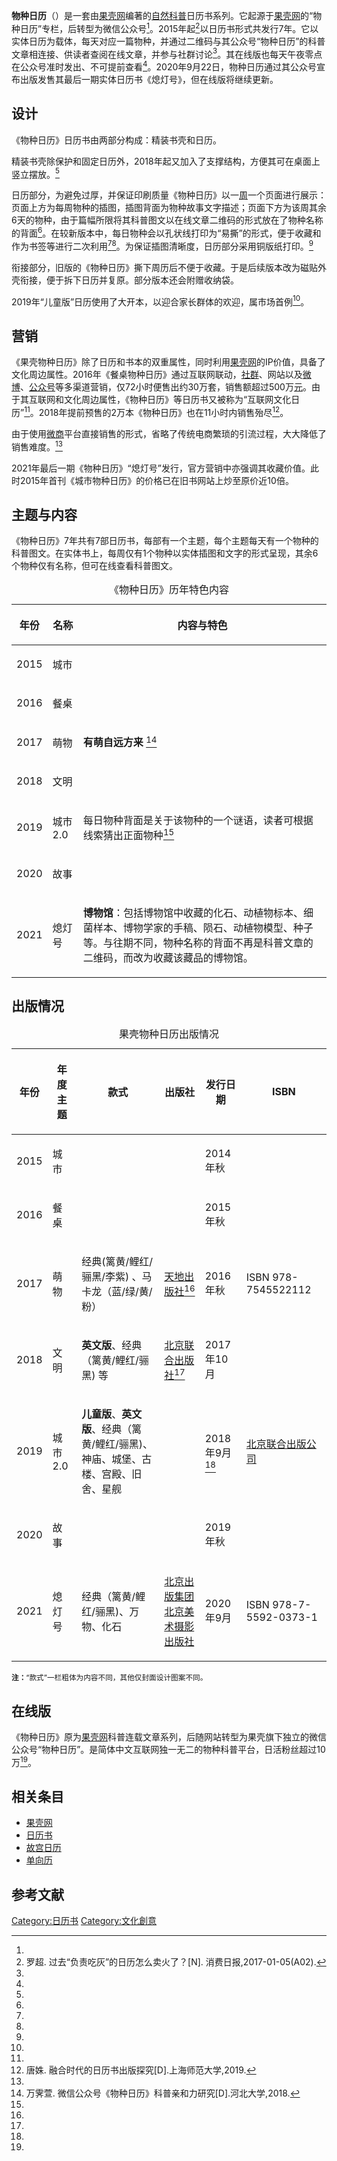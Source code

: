 {{Infobox Magazine <!-- 因为暂时没有日历书专用的Infobox，暂时用杂志的代替 -->
| 名称      = 物种日历
| 通称      = 果壳物种日历
| 英文名    = Calendar of Species<ref name="现象">于洋. 日历书出版现象分析[D].青岛科技大学,2018.</ref>
<!-- 暂时没有图片，补充后可解除注释
| 图像      = 
| 图像大小  = 
| 图像说明  = --> 
| 发行期间  = 2014-2021
| 编辑者    = [[果壳网|果壳网]]
| 类别      = [[日历书|日历书]]
| 发行周期  = [[年|年]]
| 出版者    = [[天地出版社|天地出版社]]<ref name="现状">李妙雅. 我国日历书出版的现状、问题及对策研究[D].北京印刷学院,2018.</ref>（2017）<br/>[[北京联合出版公司|北京联合出版公司]]（2018）<ref name="现状"/><br/>[[北京联合出版公司|北京联合出版公司]]（2019）<ref name="融合"/><br/>[[北京出版集团|北京出版集团]][[北京美术摄影出版社|北京美术摄影出版社]]（2021）
| 创刊日期  = 2015年1月1日
| 首发日期  = 2014年秋
| 最后发行日期  = 2020年秋
| 创刊地区  = [[中国|中国]][[北京|北京]]
| 语言      = [[中文|中文]]（2015-2021版）、[[英文|英文]]（2018版）
}}
'''物种日历'''（{{lang-en|''Calendar of Species''}}）是一套由[[果壳网|果壳网]]编著的[[自然科学|自然]][[科普|科普]]日历书系列。它起源于[[果壳网|果壳网]]的“物种日历”专栏，后转型为微信公众号<ref name="融合"/>。2015年起<ref name="吃灰">罗超. 过去“负责吃灰”的日历怎么卖火了？[N]. 消费日报,2017-01-05(A02).</ref>以日历书形式共发行7年。它以实体日历为载体，每天对应一篇物种，并通过二维码与其公众号“物种日历”的科普文章相连接、供读者查阅在线文章，并参与社群讨论<ref name="现象"/>。其在线版也每天午夜零点在公众号准时发出、不可提前查看<ref name="融合"/>。2020年9月22日，物种日历通过其公众号宣布出版发售其最后一期实体日历书《熄灯号》，但在线版将继续更新。

== 设计 ==
《物种日历》日历书由两部分构成：精装书壳和日历。

精装书壳除保护和固定日历外，2018年起又加入了支撑结构，方便其可在桌面上竖立摆放。<ref name="现状"/>

日历部分，为避免过厚，并保证印刷质量《物种日历》以一[[星期|周]]一个页面进行展示：页面上方为每周物种的插图，插图背面为物种故事文字描述；页面下方为该周其余6天的物种，由于篇幅所限将其科普图文以在线文章二维码的形式放在了物种名称的背面<ref name="现状"/>。在较新版本中，每日物种会以孔状线打印为“易撕”的形式，便于收藏和作为书签等进行二次利用<ref name="现状"/><ref name="融合"/>。为保证插图清晰度，日历部分采用铜版纸打印。<ref name="现状"/>

衔接部分，旧版的《物种日历》撕下周历后不便于收藏。于是后续版本改为磁贴外壳衔接，便于拆下日历并复原。部分版本还会附赠收纳袋。

2019年“儿童版”日历使用了大开本，以迎合家长群体的欢迎，属市场首例<ref name="融合"/>。

== 营销 ==
《果壳物种日历》除了日历和书本的双重属性，同时利用[[果壳网|果壳网]]的IP价值，具备了文化周边属性。2016年《餐桌物种日历》通过互联网联动，[[社群|社群]]、网站以及[[新浪微博|微博]]、[[微信公众号|公众号]]等多渠道营销，仅72小时便售出约30万套，销售额超过500万[[人民币|元]]。由于其互联网和文化周边属性，《物种日历》等日历书又被称为“互联网文化日历”<ref name="吃灰"/>。2018年提前预售的2万本《物种日历》也在11小时内销售殆尽<ref name="融合">唐姝. 融合时代的日历书出版探究[D].上海师范大学,2019.</ref>。

由于使用[[微商_(电子商务模式)|微商]]平台直接销售的形式，省略了传统电商繁琐的引流过程，大大降低了销售难度。<ref name="现状"/>

2021年最后一期《物种日历》“熄灯号”发行，官方营销中亦强调其收藏价值。此时2015年首刊《城市物种日历》的价格已在旧书网站上炒至原价近10倍。

== 主题与内容 ==
《物种日历》7年共有7部日历书，每部有一个主题，每个主题每天有一个物种的科普图文。在实体书上，每周仅有1个物种以实体插图和文字的形式呈现，其余6个物种仅有名称，但可在线查看科普图文。
{{未完成列表}}
{| class="wikitable"
|+ 《物种日历》历年特色内容
|-
! 年份 !! 名称 !! 内容与特色
|-
| 2015 || 城市 || <!-- 请补充 --> 
|-
| 2016 || 餐桌 || <!-- 请补充 --> 
|-
| 2017 || 萌物 || '''有萌自远方来''' <ref name="亲和力">万霁萱. 微信公众号《物种日历》科普亲和力研究[D].河北大学,2018.</ref>
|-
| 2018 || 文明 || <!-- 请补充 --> 
|-
| 2019 || 城市2.0 || 每日物种背面是关于该物种的一个谜语，读者可根据线索猜出正面物种<ref name="融合"/>
|-
| 2020 || 故事 || <!-- 请补充 --> 
|-
| 2021 || 熄灯号 || '''博物馆'''：包括博物馆中收藏的化石、动植物标本、细菌样本、博物学家的手稿、陨石、动植物模型、种子等。与往期不同，物种名称的背面不再是科普文章的二维码，而改为收藏该藏品的博物馆。
|}
== 出版情况 ==
{{未完成列表}}
{| class="wikitable"
|+ 果壳物种日历出版情况
|-
! 年份 !! 年度主题 !! 款式 !! 出版社 !! 发行日期 !! ISBN
|-
| 2015 || 城市 || <!-- 请补充 --> || <!-- 请补充 --> || 2014年秋 || <!-- 请补充 -->
|-
| 2016 || 餐桌 || <!-- 请补充 --> || <!-- 请补充 --> || 2015年秋 || <!-- 请补充 -->
|-
| 2017 || 萌物 || 经典(篱黄/鲤红/骊黑/李紫) 、马卡龙（蓝/绿/黄/粉）|| [[天地出版社|天地出版社]]<ref name="现状"/>|| 2016年秋 || ISBN 978-7545522112
|-
| 2018 || 文明 || '''英文版'''、经典（篱黄/鲤红/骊黑) 等|| [[北京联合出版社|北京联合出版社]]<ref name="现状"/>|| 2017年10月<ref name="现象">|| <!-- 请补充 -->
|-
| 2019 || 城市2.0 || '''儿童版'''、'''英文版'''、经典（篱黄/鲤红/骊黑)、神庙、城堡、古楼、宫殿、旧舍、星舰 || <!-- 请补充 --> || 2018年9月<ref name="融合"/>|| [[北京联合出版公司|北京联合出版公司]]
|-
| 2020 || 故事 || <!-- 请补充 --> || <!-- 请补充 --> || 2019年秋 || <!-- 请补充 -->
|-
| 2021 || 熄灯号 || 经典（篱黄/鲤红/骊黑)、万物、化石 || [[北京出版集团|北京出版集团]][[北京美术摄影出版社|北京美术摄影出版社]] || 2020年9月 || ISBN 978-7-5592-0373-1
|}
<small>'''注：'''“款式”一栏粗体为内容不同，其他仅封面设计图案不同。</small>

== 在线版 ==
《物种日历》原为[[果壳网|果壳网]]科普连载文章系列，后随网站转型为果壳旗下独立的微信公众号“物种日历”。是简体中文互联网独一无二的物种科普平台，日活粉丝超过10万<ref name="亲和力"/>。

== 相关条目 ==
* [[果壳网|果壳网]]
* [[日历书|日历书]]
* [[故宫日历|故宫日历]]
* [[单向历|单向历]]

==参考文献==
{{reflist}}

[[Category:日历书|Category:日历书]]
[[Category:文化創意|Category:文化創意]]